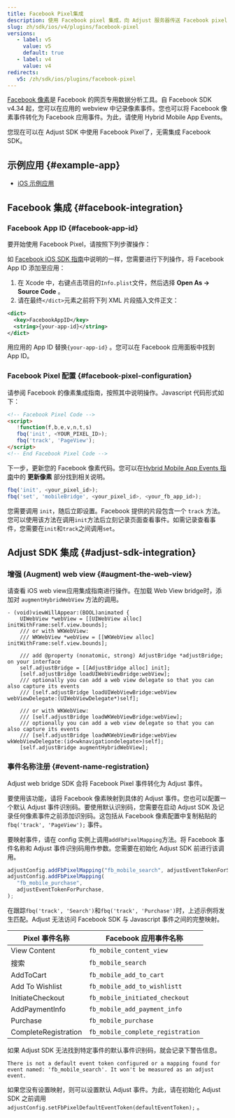 ```yaml
---
title: Facebook Pixel集成
description: 使用 Facebook pixel 集成，向 Adjust 服务器传送 Facebook pixel 信息。
slug: zh/sdk/ios/v4/plugins/facebook-pixel
versions:
   - label: v5
     value: v5
     default: true
   - label: v4
     value: v4
redirects:
   v5: /zh/sdk/ios/plugins/facebook-pixel
---
```


[Facebook 像素](https://www.facebook.com/business/help/952192354843755?id=1205376682832142)是 Facebook 的网页专用数据分析工具。自 Facebook SDK v4\.34 起，您可以在应用的 webview 中记录像素事件。您也可以将 Facebook 像素事件转化为 Facebook 应用事件。为此，请使用 Hybrid Mobile App Events。

您现在可以在 Adjust SDK 中使用 Facebook Pixel了，无需集成 Facebook SDK。

## 示例应用 \{\#example\-app\}

- [iOS 示例应用](https://github.com/adjust/ios_sdk/tree/master/examples/AdjustExample-FbPixel)

## Facebook 集成 \{\#facebook\-integration\}

### Facebook App ID {#facebook-app-id}

要开始使用 Facebook Pixel，请按照下列步骤操作：

如 [Facebook iOS SDK 指南](https://developers.facebook.com/docs/ios/getting-started/#xcode)中说明的一样，您需要进行下列操作，将 Facebook App ID 添加至应用：

1. 在 Xcode 中，右键点击项目的`Info.plist`文件，然后选择 **Open As \-> Source Code** 。
2. 请在最终`</dict>`元素之前将下列 XML 片段插入文件正文：

<CodeBlock title="Info.plist">

```xml
<dict>
  <key>FacebookAppID</key>
  <string>{your-app-id}</string>
</dict>

```

</CodeBlock>

用应用的 App ID 替换`{your-app-id}` 。您可以在 Facebook 应用面板中找到 App ID。

### Facebook Pixel 配置 {#facebook-pixel-configuration}

请参阅 Facebook 的像素集成指南，按照其中说明操作。Javascript 代码形式如下：

```html
<!-- Facebook Pixel Code -->
<script>
   !function(f,b,e,v,n,t,s)
   fbq('init', <YOUR_PIXEL_ID>);
   fbq('track', 'PageView');
</script>
<!-- End Facebook Pixel Code -->
```

下一步，更新您的 Facebook 像素代码。您可以在[Hybrid Mobile App Events 指南](https://developers.facebook.com/docs/app-events/hybrid-app-events)中的 **更新像素** 部分找到相关说明。

```js
fbq('init', <your_pixel_id>);
fbq('set', 'mobileBridge', <your_pixel_id>, <your_fb_app_id>);
```

<Callout type="important">

您需要调用 `init`，随后立即设置。Facebook 提供的片段包含一个 `track` 方法。您可以使用该方法在调用`init`方法后立刻记录页面查看事件。如需记录查看事件，您需要在`init`和`track`之间调用`set`。

</Callout>

## Adjust SDK 集成 \{\#adjust\-sdk\-integration\}

### 增强 \(Augment\) web view {#augment-the-web-view}

请查看 iOS web view应用集成指南进行操作。在加载 Web View bridge时，添加对 `augmentHybridWebView` 方法的调用。

```objc
- (void)viewWillAppear:(BOOL)animated {
    UIWebView *webView = [[UIWebView alloc] initWithFrame:self.view.bounds];
    /// or with WKWebView:
    /// WKWebView *webView = [[WKWebView alloc] initWithFrame:self.view.bounds];

    /// add @property (nonatomic, strong) AdjustBridge *adjustBridge; on your interface
    self.adjustBridge = [[AdjustBridge alloc] init];
    [self.adjustBridge loadUIWebViewBridge:webView];
    /// optionally you can add a web view delegate so that you can also capture its events
    /// [self.adjustBridge loadUIWebViewBridge:webView webViewDelegate:(UIWebViewDelegate*)self];

    /// or with WKWebView:
    /// [self.adjustBridge loadWKWebViewBridge:webView];
    /// optionally you can add a web view delegate so that you can also capture its events
    /// [self.adjustBridge loadWKWebViewBridge:webView wkWebViewDelegate:(id<wknavigationdelegate>)self];
    [self.adjustBridge augmentHybridWebView];
```

### 事件名称注册 {#event-name-registration}

Adjust web bridge SDK 会将 Facebook Pixel 事件转化为 Adjust 事件。

要使用该功能，请将 Facebook 像素映射到具体的 Adjust 事件。您也可以配置一个默认 Adjust 事件识别码。要使用默认识别码，您需要在启动 Adjust SDK 及记录任何像素事件之前添加识别码。这包括从 Facebook 像素配置中复制粘贴的 `fbq('track', 'PageView');` 事件。

要映射事件，请在 config 实例上调用`addFbPixelMapping`方法。将 Facebook 事件名称和 Adjust 事件识别码用作参数。您需要在初始化 Adjust SDK 前进行该调用。

```js
adjustConfig.addFbPixelMapping("fb_mobile_search", adjustEventTokenForSearch);
adjustConfig.addFbPixelMapping(
   "fb_mobile_purchase",
   adjustEventTokenForPurchase,
);
```

<Callout type="note">

在跟踪`fbq('track', 'Search')`和`fbq('track', 'Purchase')`时，上述示例将发生匹配。Adjust 无法访问 Facebook SDK 与 Javascript 事件之间的完整映射。

</Callout>

| Pixel 事件名称       | Facebook 应用事件名称             |
| -------------------- | --------------------------------- |
| View Content         | `fb_mobile_content_view`          |
| 搜索                 | `fb_mobile_search`                |
| AddToCart            | `fb_mobile_add_to_cart`           |
| Add To Wishlist      | `fb_mobile_add_to_wishlistt`      |
| InitiateCheckout     | `fb_mobile_initiated_checkout`    |
| AddPaymentInfo       | `fb_mobile_add_payment_info`      |
| Purchase             | `fb_mobile_purchase`              |
| CompleteRegistration | `fb_mobile_complete_registration` |

如果 Adjust SDK 无法找到特定事件的默认事件识别码，就会记录下警告信息。

```text
There is not a default event token configured or a mapping found for event named: 'fb_mobile_search'. It won't be measured as an adjust event.
```

如果您没有设置映射，则可以设置默认 Adjust 事件。为此，请在初始化 Adjust SDK 之前调用`adjustConfig.setFbPixelDefaultEventToken(defaultEventToken);` 。

